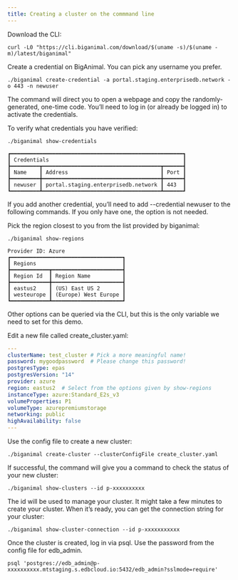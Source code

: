 ```yaml
---
title: Creating a cluster on the commmand line
---
```


Download the CLI:
```shell
curl -L0 "https://cli.biganimal.com/download/$(uname -s)/$(uname -m)/latest/biganimal"
```

Create a credential on BigAnimal. You can pick any username you prefer.
```shell
./biganimal create-credential -a portal.staging.enterprisedb.network -o 443 -n newuser
```

The command will direct you to open a webpage and copy the randomly-generated, one-time code. You’ll need to log in (or already be logged in) to activate the credentials.

To verify what credentials you have verified:

```shell
./biganimal show-credentials
```
```
┏━━━━━━━━━━━━━━━━━━━━━━━━━━━━━━━━━━━━━━━━━━━━━━━━━━━━━━┓
┃ Credentials                                          ┃
┣━━━━━━━━━┳━━━━━━━━━━━━━━━━━━━━━━━━━━━━━━━━━━━━━┳━━━━━━┫
┃ Name    ┃ Address                             ┃ Port ┃
┣━━━━━━━━━╋━━━━━━━━━━━━━━━━━━━━━━━━━━━━━━━━━━━━━╋━━━━━━┫
┃ newuser ┃ portal.staging.enterprisedb.network ┃ 443  ┃
┗━━━━━━━━━┻━━━━━━━━━━━━━━━━━━━━━━━━━━━━━━━━━━━━━┻━━━━━━┛
```

If you add another credential, you’ll need to add --credential newuser to the following commands. If you only have one, the option is not needed.

Pick the region closest to you from the list provided by biganimal:
```shell
./biganimal show-regions
```
```
Provider ID: Azure
┏━━━━━━━━━━━━━━━━━━━━━━━━━━━━━━━━━━━┓
┃ Regions                           ┃
┣━━━━━━━━━━━━┳━━━━━━━━━━━━━━━━━━━━━━┫
┃ Region Id  ┃ Region Name          ┃
┣━━━━━━━━━━━━╋━━━━━━━━━━━━━━━━━━━━━━┫
┃ eastus2    ┃ (US) East US 2       ┃
┃ westeurope ┃ (Europe) West Europe ┃
┗━━━━━━━━━━━━┻━━━━━━━━━━━━━━━━━━━━━━┛
```

Other options can be queried via the CLI, but this is the only variable we need to set for this demo.

Edit a new file called create_cluster.yaml:
```yaml
---
clusterName: test_cluster # Pick a more meaningful name!
password: mygoodpassword  # Please change this password!
postgresType: epas
postgresVersion: "14"
provider: azure
region: eastus2  # Select from the options given by show-regions
instanceType: azure:Standard_E2s_v3
volumeProperties: P1
volumeType: azurepremiumstorage
networking: public
highAvailability: false
---
```

Use the config file to create a new cluster:
```shell
./biganimal create-cluster --clusterConfigFile create_cluster.yaml
```

If successful, the command will give you a command to check the status of your new cluster:
```shell
./biganimal show-clusters --id p-xxxxxxxxxx
```

The id will be used to manage your cluster. It might take a few minutes to create your cluster. When it’s ready, you can get the connection string for your cluster:
```shell
./biganimal show-cluster-connection --id p-xxxxxxxxxxx
```

Once the cluster is created, log in via psql. Use the password from the config file for edb_admin.
```shell
psql 'postgres://edb_admin@p-xxxxxxxxxx.mtstaging.s.edbcloud.io:5432/edb_admin?sslmode=require'
```
